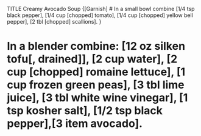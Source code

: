 TITLE Creamy Avocado Soup
{[Garnish]
# In a small bowl combine [1/4 tsp black pepper], [1/4 cup [chopped] tomato], [1/4 cup [chopped] yellow bell pepper], [2 tbl [chopped] scallions].
}

# In a blender combine: [12 oz silken tofu[, drained]], [2 cup water], [2 cup [chopped] romaine lettuce], [1 cup frozen green peas], [3 tbl lime juice], [3 tbl white wine vinegar], [1 tsp kosher salt], [1/2 tsp black pepper],[3 item avocado].
